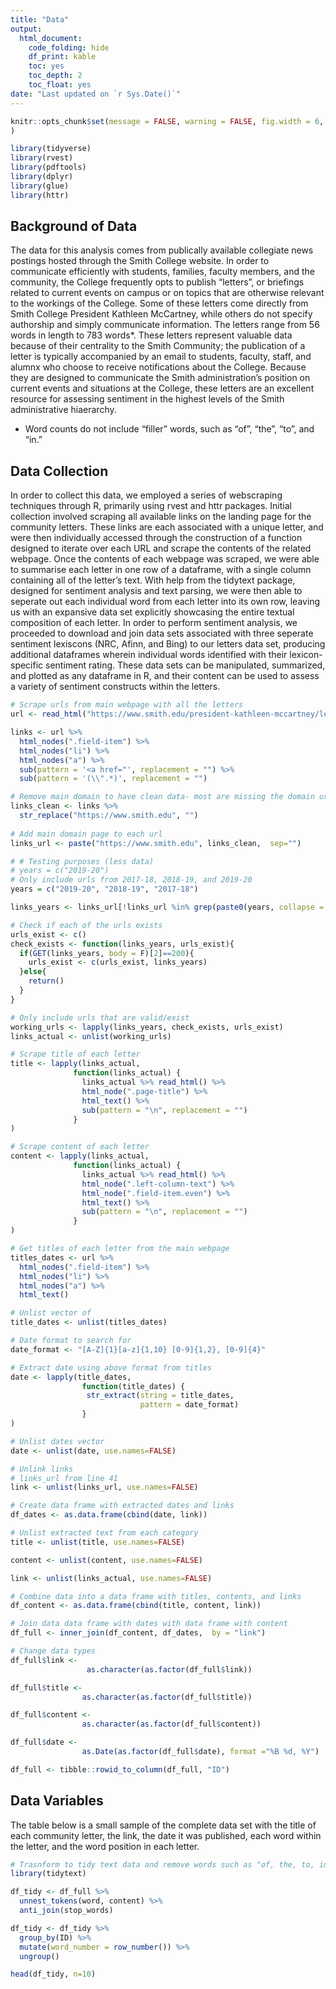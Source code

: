 ```yaml
---
title: "Data"
output:
  html_document:
    code_folding: hide
    df_print: kable
    toc: yes
    toc_depth: 2
    toc_float: yes
date: "Last updated on `r Sys.Date()`"
---
```


```r
knitr::opts_chunk$set(message = FALSE, warning = FALSE, fig.width = 6, fig.height = 9/2
)

library(tidyverse)
library(rvest)
library(pdftools)
library(dplyr)
library(glue)
library(httr)
```

## Background of Data
The data for this analysis comes from publically available collegiate news postings hosted through the Smith College website. In order to communicate efficiently with students, families, faculty members, and the community, the College frequently opts to publish "letters", or briefings related to current events on campus or on topics that are otherwise relevant to the workings of the College. Some of these letters come directly from Smith College President Kathleen McCartney, while others do not specify authorship and simply communicate information. The letters range from 56 words in length to 783 words*. These letters represent valuable data because of their centrality to the Smith Community; the publication of a letter is typically accompanied by an email to students, faculty, staff, and alumnx who choose to receive notifications about the College. Because they are designed to communicate the Smith administration's position on current events and situations at the College, these letters are an excellent resource for assessing sentiment in the highest levels of the Smith administrative hiaerarchy.

* Word counts do not include "filler" words, such as "of", "the", "to", and "in."

## Data Collection
In order to collect this data, we employed a series of webscraping techniques through R, primarily using rvest and httr packages. Initial collection involved scraping all available links on the landing page for the community letters. These links are each associated with a unique letter, and were then individually accessed through the construction of a function designed to iterate over each URL and scrape the contents of the related webpage. Once the contents of each webpage was scraped, we were able to summarise each letter in one row of a dataframe, with a single column containing all of the letter's text. With help from the tidytext package, designed for sentiment analysis and text parsing, we were then able to seperate out each individual word from each letter into its own row, leaving us with an expansive data set explicitly showcasing the entire textual composition of each letter. In order to perform sentiment analysis, we proceeded to download and join data sets associated with three seperate sentiment lexiscons (NRC, Afinn, and Bing) to our letters data set, producing additional dataframes wherein individual words identified with their lexicon-specific sentiment rating. These data sets can  be manipulated, summarized, and plotted as any dataframe in R, and their content can be used to assess a variety of sentiment constructs within the letters. 

```r
# Scrape urls from main webpage with all the letters
url <- read_html("https://www.smith.edu/president-kathleen-mccartney/letters-community")

links <- url %>% 
  html_nodes(".field-item") %>%   
  html_nodes("li") %>% 
  html_nodes("a") %>%
  sub(pattern = '<a href="', replacement = "") %>%
  sub(pattern = '(\\".*)', replacement = "")

# Remove main domain to have clean data- most are missing the domain url 
links_clean <- links %>% 
  str_replace("https://www.smith.edu", "") 
  
# Add main domain page to each url
links_url <- paste("https://www.smith.edu", links_clean,  sep="")

# # Testing purposes (less data)
# years = c("2019-20")
# Only include urls from 2017-18, 2018-19, and 2019-20
years = c("2019-20", "2018-19", "2017-18")

links_years <- links_url[!links_url %in% grep(paste0(years, collapse = "|"), links_url, value = T, invert = T)]

# Check if each of the urls exists
urls_exist <- c()
check_exists <- function(links_years, urls_exist){
  if(GET(links_years, body = F)[2]==200){
    urls_exist <- c(urls_exist, links_years)
  }else{
    return()
  }
}

# Only include urls that are valid/exist
working_urls <- lapply(links_years, check_exists, urls_exist)
links_actual <- unlist(working_urls)

```

```r
# Scrape title of each letter
title <- lapply(links_actual,
              function(links_actual) {
                links_actual %>% read_html() %>%
                html_node(".page-title") %>%
                html_text() %>% 
                sub(pattern = "\n", replacement = "")
              }
) 

# Scrape content of each letter
content <- lapply(links_actual,
              function(links_actual) {
                links_actual %>% read_html() %>%
                html_node(".left-column-text") %>%
                html_node(".field-item.even") %>%
                html_text() %>% 
                sub(pattern = "\n", replacement = "")
              }
)

# Get titles of each letter from the main webpage
titles_dates <- url %>%
  html_nodes(".field-item") %>%
  html_nodes("li") %>%
  html_nodes("a") %>%
  html_text()

# Unlist vector of 
title_dates <- unlist(titles_dates)

# Date format to search for
date_format <- "[A-Z]{1}[a-z]{1,10} [0-9]{1,2}, [0-9]{4}"

# Extract date using above format from titles
date <- lapply(title_dates,
                function(title_dates) {
                 str_extract(string = title_dates,
                             pattern = date_format)
                }
)

# Unlist dates vector
date <- unlist(date, use.names=FALSE)

# Unlink links 
# links_url from line 41
link <- unlist(links_url, use.names=FALSE)

# Create data frame with extracted dates and links
df_dates <- as.data.frame(cbind(date, link))
```



```r
# Unlist extracted text from each category
title <- unlist(title, use.names=FALSE) 

content <- unlist(content, use.names=FALSE)

link <- unlist(links_actual, use.names=FALSE)

# Combine data into a data frame with titles, contents, and links
df_content <- as.data.frame(cbind(title, content, link))

# Join data data frame with dates with data frame with content
df_full <- inner_join(df_content, df_dates,  by = "link")

# Change data types
df_full$link <- 
                 as.character(as.factor(df_full$link))

df_full$title <-
                as.character(as.factor(df_full$title))

df_full$content <-
                as.character(as.factor(df_full$content))

df_full$date <-
                as.Date(as.factor(df_full$date), format ="%B %d, %Y")

df_full <- tibble::rowid_to_column(df_full, "ID")

```


## Data Variables

The table below is a small sample of the complete data set with the title of each community letter, the link, the date it was published, each word within the letter, and the word position in each letter. 

```r
# Trasnform to tidy text data and remove words such as "of, the, to, in"
library(tidytext)

df_tidy <- df_full %>% 
  unnest_tokens(word, content) %>% 
  anti_join(stop_words)

df_tidy <- df_tidy %>% 
  group_by(ID) %>% 
  mutate(word_number = row_number()) %>% 
  ungroup()

head(df_tidy, n=10)
```






